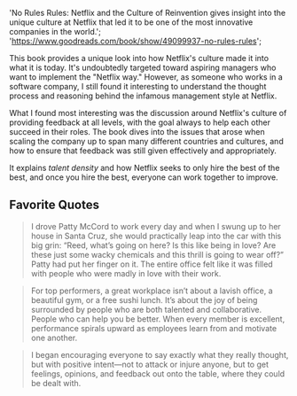   'No Rules Rules: Netflix and the Culture of Reinvention gives insight into the unique culture at Netflix that led it to be one of the most innovative companies in the world.';
  'https://www.goodreads.com/book/show/49099937-no-rules-rules';

This book provides a unique look into how Netflix's culture made it into what it is today. It's undoubtedly targeted toward aspiring managers who want to implement the "Netflix way." However, as someone who works in a software company, I still found it interesting to understand the thought process and reasoning behind the infamous management style at Netflix.

What I found most interesting was the discussion around Netflix's culture of providing feedback at all levels, with the goal always to help each other succeed in their roles. The book dives into the issues that arose when scaling the company up to span many different countries and cultures, and how to ensure that feedback was still given effectively and appropriately.

It explains _talent density_ and how Netflix seeks to only hire the best of the best, and once you hire the best, everyone can work together to improve.

## Favorite Quotes

> I drove Patty McCord to work every day and when I swung up to her house in Santa Cruz, she would practically leap into the car with this big grin: “Reed, what’s going on here? Is this like being in love? Are these just some wacky chemicals and this thrill is going to wear off?” Patty had put her finger on it. The entire office felt like it was filled with people who were madly in love with their work.

> For top performers, a great workplace isn’t about a lavish office, a beautiful gym, or a free sushi lunch. It’s about the joy of being surrounded by people who are both talented and collaborative. People who can help you be better. When every member is excellent, performance spirals upward as employees learn from and motivate one another.

> I began encouraging everyone to say exactly what they really thought, but with positive intent—not to attack or injure anyone, but to get feelings, opinions, and feedback out onto the table, where they could be dealt with.

